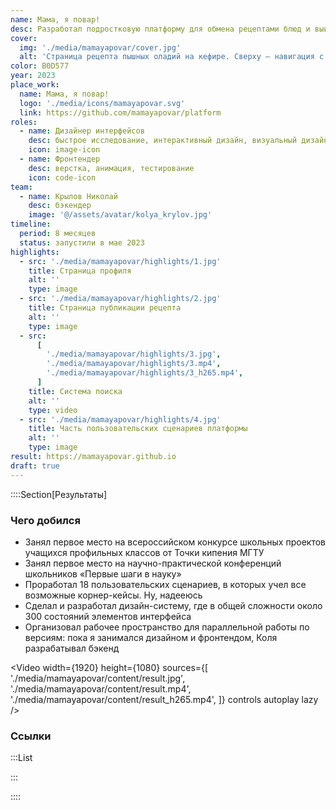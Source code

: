 ```yaml
---
name: Мама, я повар!
desc: Разработал подростковую платформу для обмена рецептами блюд и выиграл всероссийскую олимпиаду
cover:
  img: './media/mamayapovar/cover.jpg'
  alt: 'Страница рецепта пышных оладий на кефире. Сверху — навигация с логотипом, поиском, кнопкой создания рецепта и входом в аккаунт. Слева боковая навигация с последними рецептами, закладками и доступными категориями блюд. По середине мета-информация и описание рецепта, фотография готового блюда'
color: B0D577
year: 2023
place_work:
  name: Мама, я повар!
  logo: './media/icons/mamayapovar.svg'
  link: https://github.com/mamayapovar/platform
roles:
  - name: Дизайнер интерфейсов
    desc: быстрое исследование, интерактивный дизайн, визуальный дизайн
    icon: image-icon
  - name: Фронтендер
    desc: верстка, анимация, тестирование
    icon: code-icon
team:
  - name: Крылов Николай
    desc: бэкендер
    image: '@/assets/avatar/kolya_krylov.jpg'
timeline:
  period: 8 месяцев
  status: запустили в мае 2023
highlights:
  - src: './media/mamayapovar/highlights/1.jpg'
    title: Страница профиля
    alt: ''
    type: image
  - src: './media/mamayapovar/highlights/2.jpg'
    title: Страница публикации рецепта
    alt: ''
    type: image
  - src:
      [
        './media/mamayapovar/highlights/3.jpg',
        './media/mamayapovar/highlights/3.mp4',
        './media/mamayapovar/highlights/3_h265.mp4',
      ]
    title: Система поиска
    alt: ''
    type: video
  - src: './media/mamayapovar/highlights/4.jpg'
    title: Часть пользовательских сценариев платформы
    alt: ''
    type: image
result: https://mamayapovar.github.io
draft: true
---
```


::::Section[Результаты]

### Чего добилcя

- Занял первое место на всероссийском конкурсе школьных проектов учащихся профильных классов от Точки кипения МГТУ
- Занял первое место на научно-практической конференций школьников «Первые шаги в науку»
- Проработал 18 пользовательских сценариев, в которых учел все возможные корнер-кейсы. Ну, надееюсь
- Сделал и разработал дизайн-систему, где в общей сложности около 300 состояний элементов интерфейса
- Организовал рабочее пространство для параллельной работы по версиям: пока я занимался дизайном и фронтендом, Коля разрабатывал бэкенд

<Video
	width={1920}
	height={1080}
	sources={[
		'./media/mamayapovar/content/result.jpg',
		'./media/mamayapovar/content/result.mp4',
		'./media/mamayapovar/content/result_h265.mp4',
	]}
	controls
	autoplay
	lazy
/>

### Ссылки

:::List

<Card name="Посмотреть тестовый сайт" href={frontmatter.result} />

<Card name="Посмотреть презентацию" href="https://docs.google.com/presentation/d/1u0gDTYlcPn7Enzq_VpqMuT666KXc-wDl/" />

<Card name="Посмотреть ТЗ и бэклог" href="https://sonniy.notion.site/72491004fa1044d8b0dccf9cdeb44053" />

<Card name="Посмотреть исходный код" href="https://github.com/mamayapovar" />

:::

::::
